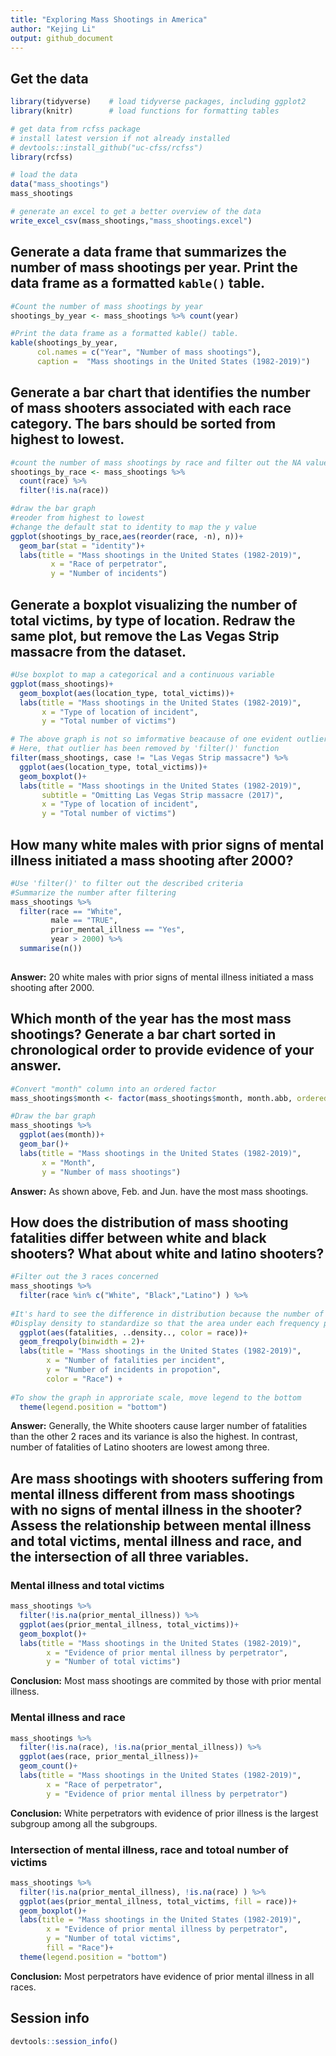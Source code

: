 ```yaml
---
title: "Exploring Mass Shootings in America"
author: "Kejing Li"
output: github_document
---
```


## Get the data 

```r
library(tidyverse)    # load tidyverse packages, including ggplot2
library(knitr)        # load functions for formatting tables

# get data from rcfss package
# install latest version if not already installed
# devtools::install_github("uc-cfss/rcfss")
library(rcfss)

# load the data
data("mass_shootings")
mass_shootings

# generate an excel to get a better overview of the data
write_excel_csv(mass_shootings,"mass_shootings.excel")
```


## Generate a data frame that summarizes the number of mass shootings per year. Print the data frame as a formatted `kable()` table.

```r
#Count the number of mass shootings by year 
shootings_by_year <- mass_shootings %>% count(year)

#Print the data frame as a formatted kable() table.
kable(shootings_by_year, 
      col.names = c("Year", "Number of mass shootings"), 
      caption =  "Mass shootings in the United States (1982-2019)")
```

## Generate a bar chart that identifies the number of mass shooters associated with each race category. The bars should be sorted from highest to lowest.

```r
#count the number of mass shootings by race and filter out the NA value
shootings_by_race <- mass_shootings %>% 
  count(race) %>%
  filter(!is.na(race))

#draw the bar graph
#reoder from highest to lowest
#change the default stat to identity to map the y value
ggplot(shootings_by_race,aes(reorder(race, -n), n))+
  geom_bar(stat = "identity")+
  labs(title = "Mass shootings in the United States (1982-2019)",
         x = "Race of perpetrator",
         y = "Number of incidents") 
```



## Generate a boxplot visualizing the number of total victims, by type of location. Redraw the same plot, but remove the Las Vegas Strip massacre from the dataset.

```r
#Use boxplot to map a categorical and a continuous variable
ggplot(mass_shootings)+
  geom_boxplot(aes(location_type, total_victims))+
  labs(title = "Mass shootings in the United States (1982-2019)",
       x = "Type of location of incident", 
       y = "Total number of victims")
```



```r
# The above graph is not so imformative beacause of one evident outlier 
# Here, that outlier has been removed by 'filter()' function
filter(mass_shootings, case != "Las Vegas Strip massacre") %>%
  ggplot(aes(location_type, total_victims))+
  geom_boxplot()+
  labs(title = "Mass shootings in the United States (1982-2019)",
       subtitle = "Omitting Las Vegas Strip massacre (2017)",
       x = "Type of location of incident", 
       y = "Total number of victims")
```

## How many white males with prior signs of mental illness initiated a mass shooting after 2000?

```r
#Use 'filter()' to filter out the described criteria 
#Summarize the number after filtering 
mass_shootings %>%
  filter(race == "White", 
         male == "TRUE",
         prior_mental_illness == "Yes",
         year > 2000) %>%
  summarise(n())
  
```

__Answer:__ 20 white males with prior signs of mental illness initiated a mass shooting after 2000.

## Which month of the year has the most mass shootings? Generate a bar chart sorted in chronological order to provide evidence of your answer.

```r
#Convert "month" column into an ordered factor
mass_shootings$month <- factor(mass_shootings$month, month.abb, ordered=TRUE)

#Draw the bar graph
mass_shootings %>%
  ggplot(aes(month))+
  geom_bar()+
  labs(title = "Mass shootings in the United States (1982-2019)",
       x = "Month",
       y = "Number of mass shootings") 
```

__Answer:__ As shown above, Feb. and Jun. have the most mass shootings.


## How does the distribution of mass shooting fatalities differ between white and black shooters? What about white and latino shooters?


```r
#Filter out the 3 races concerned
mass_shootings %>%
  filter(race %in% c("White", "Black","Latino") ) %>%
  
#It's hard to see the difference in distribution because the number of incidents differ so much
#Display density to standardize so that the area under each frequency polygen is one
  ggplot(aes(fatalities, ..density.., color = race))+ 
  geom_freqpoly(binwidth = 2)+
  labs(title = "Mass shootings in the United States (1982-2019)",
        x = "Number of fatalities per incident",
        y = "Number of incidents in propotion",
        color = "Race") +
  
#To show the graph in approriate scale, move legend to the bottom
  theme(legend.position = "bottom")
```

__Answer:__  Generally, the White shooters cause larger number of fatalities than the other 2 races and its variance is also the highest. In contrast, number of fatalities of Latino shooters are lowest among three.

## Are mass shootings with shooters suffering from mental illness different from mass shootings with no signs of mental illness in the shooter? Assess the relationship between mental illness and total victims, mental illness and race, and the intersection of all three variables.

### Mental illness and total victims

```r
mass_shootings %>%
  filter(!is.na(prior_mental_illness)) %>%
  ggplot(aes(prior_mental_illness, total_victims))+ 
  geom_boxplot()+
  labs(title = "Mass shootings in the United States (1982-2019)",
        x = "Evidence of prior mental illness by perpetrator",
        y = "Number of total victims")
```

__Conclusion:__ Most mass shootings are commited by those with prior mental illness. 

### Mental illness and race

```r
mass_shootings %>%
  filter(!is.na(race), !is.na(prior_mental_illness)) %>%
  ggplot(aes(race, prior_mental_illness))+ 
  geom_count()+
  labs(title = "Mass shootings in the United States (1982-2019)",
        x = "Race of perpetrator",
        y = "Evidence of prior mental illness by perpetrator")
```

__Conclusion:__ White perpetrators with evidence of prior illness is the largest subgroup among all the subgroups.  

### Intersection of mental illness, race and totoal number of victims 

```r
mass_shootings %>%
  filter(!is.na(prior_mental_illness), !is.na(race) ) %>%
  ggplot(aes(prior_mental_illness, total_victims, fill = race))+ 
  geom_boxplot()+
  labs(title = "Mass shootings in the United States (1982-2019)",
        x = "Evidence of prior mental illness by perpetrator",
        y = "Number of total victims",
        fill = "Race")+
  theme(legend.position = "bottom")
```

__Conclusion:__ Most perpetrators have evidence of prior mental illness in all races. 

## Session info

```r
devtools::session_info()
```


